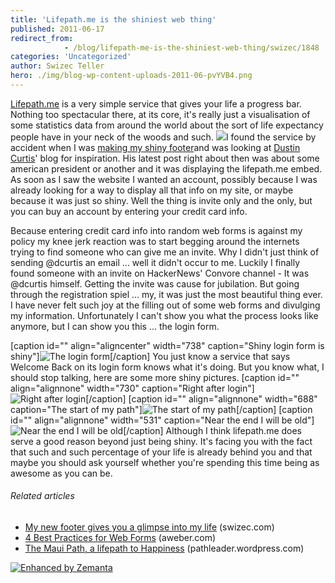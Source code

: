 ```yaml
---
title: 'Lifepath.me is the shiniest web thing'
published: 2011-06-17
redirect_from: 
            - /blog/lifepath-me-is-the-shiniest-web-thing/swizec/1848
categories: 'Uncategorized'
author: Swizec Teller
hero: ./img/blog-wp-content-uploads-2011-06-pvYVB4.png
---
```

[Lifepath.me](http://lifepath.me/swizec) is a very simple service that gives your life a progress bar. Nothing too spectacular there, at its core, it's really just a visualisation of some statistics data from around the world about the sort of life expectancy people have in your neck of the woods and such. ![](./img/blog-wp-content-uploads-2011-06-pvYVB4.png)I found the service by accident when I was [making my shiny footer](http://swizec.com/blog/my-footer-gives-you-a-glimpse-into-my-life/swizec/1840 "My new footer gives you a glimpse into my life")and was looking at [Dustin Curtis](http://dustincurtis.com/ "Dustin Curtis")' blog for inspiration. His latest post right about then was about some american president or another and it was displaying the lifepath.me embed. As soon as I saw the website I wanted an account, possibly because I was already looking for a way to display all that info on my site, or maybe because it was just so shiny. Well the thing is invite only and the only, but you can buy an account by entering your credit card info.

<!-- more -->

Because entering credit card info into random web forms is against my policy my knee jerk reaction was to start begging around the internets trying to find someone who can give me an invite. Why I didn't just think of sending @dcurtis an email ... well it didn't occur to me. Luckily I finally found someone with an invite on HackerNews' Convore channel - It was @dcurtis himself. Getting the invite was cause for jubilation. But going through the registration spiel ... my, it was just the most beautiful thing ever. I have never felt such joy at the filling out of some web forms and divulging my information. Unfortunately I can't show you what the process looks like anymore, but I can show you this ... the login form.



\[caption id="" align="aligncenter" width="738" caption="Shiny login form is shiny"]![](./img/blog-wp-content-uploads-2011-06-Vdo2i4.png "The login form")\[/caption] You just know a service that says Welcome Back on its login form knows what it's doing. But you know what, I should stop talking, here are some more shiny pictures. \[caption id="" align="alignnone" width="730" caption="Right after login"]![](./img/blog-wp-content-uploads-2011-06-pvYVB4.png "Right after login")\[/caption] \[caption id="" align="alignnone" width="688" caption="The start of my path"]![](./img/blog-wp-content-uploads-2011-06-QEj894.png "The start of my path")\[/caption] \[caption id="" align="alignnone" width="531" caption="Near the end I will be old"]![](./img/blog-wp-content-uploads-2011-06-TkHsM4.png "Near the end I will be old")\[/caption] Although I think lifepath.me does serve a good reason beyond just being shiny. It's facing you with the fact that such and such percentage of your life is already behind you and that maybe you should ask yourself whether you're spending this time being as awesome as you can be.

###### Related articles

- [My new footer gives you a glimpse into my life](http://swizec.com/blog/my-footer-gives-you-a-glimpse-into-my-life/swizec/1840) (swizec.com)
- [4 Best Practices for Web Forms](http://www.aweber.com/blog/email-marketing/4-best-practices-for-web-forms.htm) (aweber.com)
- [The Maui Path, a lifepath to Happiness](http://pathleader.wordpress.com/2010/04/10/the-maui-path-a-lifepath-to-happiness/) (pathleader.wordpress.com)

[![Enhanced by Zemanta](http://img.zemanta.com/zemified_e.png?x-id=bf690755-23c5-4f42-8355-89e47f31d703)](http://www.zemanta.com/ "Enhanced by Zemanta")